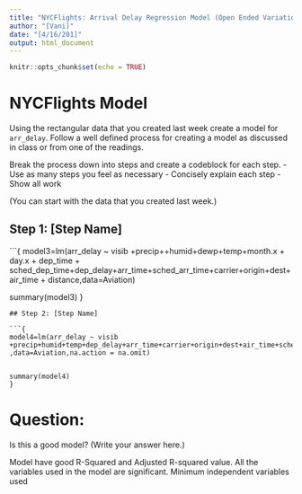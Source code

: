 ---
title: "NYCFlights: Arrival Delay Regression Model (Open Ended Variation)"
author: "[Vani]"
date: "[4/16/201]"
output: html_document
---

```{r setup, include=FALSE}
knitr::opts_chunk$set(echo = TRUE)
```

# NYCFlights Model

Using the rectangular data that you created last week create a model for `arr_delay`. Follow a well defined process for creating a model as discussed in class or from one of the readings. 

Break the process down into steps and create a codeblock for each step. 
 - Use as many steps you feel as necessary
 - Concisely explain each step 
 - Show all work
 
(You can start with the data that you created last week.)


## Step 1: [Step Name] 

```{
model3=lm(arr_delay ~ visib +precip++humid+dewp+temp+month.x + day.x + dep_time + sched_dep_time+dep_delay+arr_time+sched_arr_time+carrier+origin+dest+air_time + distance,data=Aviation)


summary(model3)
}

```
## Step 2: [Step Name] 

```{
model4=lm(arr_delay ~ visib +precip+humid+temp+dep_delay+arr_time+carrier+origin+dest+air_time+sched_arr_time ,data=Aviation,na.action = na.omit)


summary(model4)
}

```
# Question:

Is this a good model?  (Write your answer here.)

Model have good R-Squared and Adjusted R-squared value.
All the variables used in the model are significant.
Minimum independent variables used